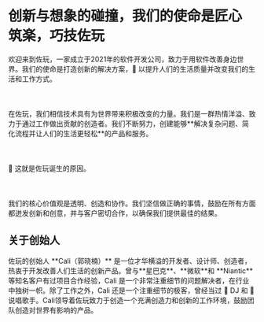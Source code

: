 
# <Balancer>创新与想象的碰撞，我们的使命是<Gradient>匠心筑楽，巧技佐玩</Gradient></Balancer>

<Balancer>
欢迎来到佐玩，一家成立于2021年的软件开发公司，致力于用软件改善身边世界。我们的使命是打造创新的解决方案，🦄 以提升人们的生活质量并改变我们的生活和工作方式。<br></br><br></br>在佐玩，我们相信技术具有为世界带来积极改变的力量。我们是一群热情洋溢、致力于通过工作做出贡献的创造者。我们不断努力，创建能够**解决复杂问题、简化流程并让人们的生活更轻松**的产品和服务。<br></br><br></br>🐣 <Gradient>这就是佐玩诞生的原因。</Gradient><br></br><br></br>我们的核心价值观是<Green>透明、创造和协作</Green>。我们坚信做正确的事情，鼓励在所有方面都迸发创新和创意，并与客户密切合作，以确保我们提供最佳的结果。
</Balancer>

## 关于创始人

<Balancer>
佐玩的创始人 **Cali（郭晓楠）** 是一位才华横溢的开发者、设计师、创造者，热衷于开发改善人们生活的创新产品。曾与**星巴克**、**微软**和 **Niantic** 等知名客户有过项目合作经验，Cali 是一个非常注重细节的问题解决者，在行业中独树一帜。除了工作之外，Cali 还是一个注重细节的极客，曾经当过 🪩 DJ 和 🎤 说唱歌手。Cali领导着佐玩致力于创造一个<Red>充满创造力和创新的工作环境</Red>，鼓励团队创造对世界有影响的产品。

</Balancer>

<Zolplayers />
